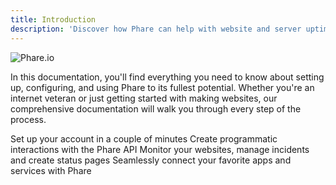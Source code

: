 ```yaml
---
title: Introduction
description: 'Discover how Phare can help with website and server uptime monitoring, incident management, and much more.'
---
```


<Frame>
    <img src="/images/hero.webp" alt="Phare.io" />
</Frame>

In this documentation, you'll find everything you need to know about setting up, configuring, and using Phare to its fullest potential. Whether you're an internet veteran or just getting started with making websites, our comprehensive documentation will walk you through every step of the process.

<CardGroup cols={2}>
    <Card
        title="Getting started"
        icon="rocket-launch"
        iconType="regular"
        href="/getting-started"
    >
        Set up your account in a couple of minutes
    </Card>
    <Card
        title="API Reference"
        icon="terminal"
        iconType="regular"
        href="/api-reference/introduction"
    >
        Create programmatic interactions with the Phare API
    </Card>
    <Card
        title="Uptime"
        icon="wave-pulse"
        iconType="regular"
        href="/uptime/overview"
    >
        Monitor your websites, manage incidents and create status pages
    </Card>
    <Card
        title="Integrations"
        icon="puzzle-piece"
        iconType="regular"
        href="/integrations/overview"
    >
        Seamlessly connect your favorite apps and services with Phare
    </Card>
</CardGroup>
